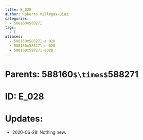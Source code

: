 ```yaml
---
title: E_028
author: Roberto Villegas-Diaz
categories:
  - 588160X588271
tags:
  - E
aliases:
  - 588160x588271-e_028
  - 588160x588271-e-028
  - 588160x588271-e028
---
```


# **Parents**: 588160`$\times$`588271
# **ID**: E_028
# **Updates**: 
 - 2020-06-28: Nothing new.
